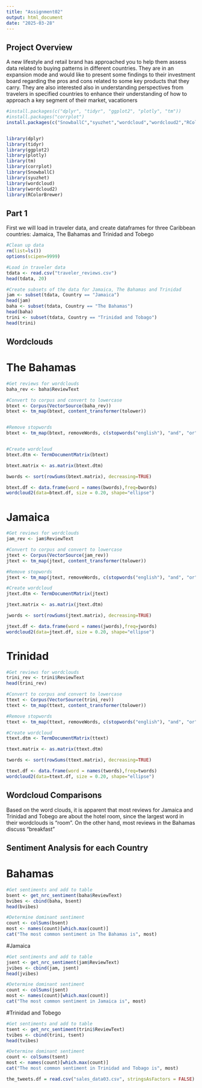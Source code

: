 ```yaml
---
title: "Assignment02"
output: html_document
date: "2025-03-28"
---
```


## Project Overview

A new lifestyle and retail brand has approached you to help them assess data related to buying patterns
in different countries. They are in an expansion mode and would like to present some findings to their
investment board regarding the pros and cons related to some key products that they carry. They are
also interested also in understanding perspectives from travelers in specified countries to enhance their
understanding of how to approach a key segment of their market, vacationers

```r
#install.packages(c("dplyr", "tidyr", "ggplot2", "plotly", "tm"))
#install.packages("corrplot")
install.packages(c("SnowballC","syuzhet","wordcloud","wordcloud2","RColorBrewer"))


library(dplyr)
library(tidyr)
library(ggplot2)
library(plotly)
library(tm)
library(corrplot)
library(SnowballC)
library(syuzhet)
library(wordcloud)
library(wordcloud2)
library(RColorBrewer)


```
## Part 1

First we will load in traveler data, and create dataframes for three Caribbean countries: Jamaica, The Bahamas and Trinidad and Tobego
```r

#Clean up data
rm(list=ls())
options(scipen=9999)

#Load in traveler data
tdata <- read.csv("traveler_reviews.csv")
head(tdata, 20)

#Create subsets of the data for Jamaica, The Bahamas and Trinidad
jam <- subset(tdata, Country == "Jamaica")
head(jam)
baha <- subset(tdata, Country == "The Bahamas")
head(baha)
trini <- subset(tdata, Country == "Trinidad and Tobago")
head(trini)
```
## Wordclouds

# The Bahamas
```r
#Get reviews for wordclouds
baha_rev <- baha$ReviewText

#Convert to corpus and convert to lowercase
btext <- Corpus(VectorSource(baha_rev))
btext <- tm_map(btext, content_transformer(tolower))


#Remove stopwords
btext <- tm_map(btext, removeWords, c(stopwords("english"), "and", "or","hotel"))


#Create wordcloud
btext.dtm <- TermDocumentMatrix(btext)

btext.matrix <- as.matrix(btext.dtm)

bwords <- sort(rowSums(btext.matrix), decreasing=TRUE)

btext.df <- data.frame(word = names(bwords),freq=bwords)
wordcloud2(data=btext.df, size = 0.20, shape="ellipse")

```
# Jamaica 

```r
#Get reviews for wordclouds
jam_rev <- jam$ReviewText

#Convert to corpus and convert to lowercase
jtext <- Corpus(VectorSource(jam_rev))
jtext <- tm_map(jtext, content_transformer(tolower))

#Remove stopwords
jtext <- tm_map(jtext, removeWords, c(stopwords("english"), "and", "or","hotel"))

#Create wordcloud
jtext.dtm <- TermDocumentMatrix(jtext)

jtext.matrix <- as.matrix(jtext.dtm)

jwords <- sort(rowSums(jtext.matrix), decreasing=TRUE)

jtext.df <- data.frame(word = names(jwords),freq=jwords)
wordcloud2(data=jtext.df, size = 0.20, shape="ellipse")
```
# Trinidad
```r
#Get reviews for wordclouds
trini_rev <- trini$ReviewText
head(trini_rev)

#Convert to corpus and convert to lowercase
ttext <- Corpus(VectorSource(trini_rev))
ttext <- tm_map(ttext, content_transformer(tolower))

#Remove stopwords
ttext <- tm_map(ttext, removeWords, c(stopwords("english"), "and", "or","hotel"))

#Create wordcloud
ttext.dtm <- TermDocumentMatrix(ttext)

ttext.matrix <- as.matrix(ttext.dtm)

twords <- sort(rowSums(ttext.matrix), decreasing=TRUE)

ttext.df <- data.frame(word = names(twords),freq=twords)
wordcloud2(data=ttext.df, size = 0.20, shape="ellipse")
```
## Wordcloud Comparisons
Based on the word clouds, it is apparent that most reviews for Jamaica and Trinidad and Tobego are about the hotel room, since the largest word in their wordclouds is "room". On the other hand, most reviews in the Bahamas discuss "breakfast"

## Sentiment Analysis for each Country

# Bahamas

```r
#Get sentiments and add to table
bsent <- get_nrc_sentiment(baha$ReviewText)
bvibes <- cbind(baha, bsent)
head(bvibes)

#Determine dominant sentiment
count <- colSums(bsent)
most <- names(count)[which.max(count)]
cat("The most common sentiment in The Bahamas is", most)

```

#Jamaica

```r
#Get sentiments and add to table
jsent <- get_nrc_sentiment(jam$ReviewText)
jvibes <- cbind(jam, jsent)
head(jvibes)

#Determine dominant sentiment
count <- colSums(jsent)
most <- names(count)[which.max(count)]
cat("The most common sentiment in Jamaica is", most)

```

#Trinidad and Tobego

```r
#Get sentiments and add to table
tsent <- get_nrc_sentiment(trini$ReviewText)
tvibes <- cbind(trini, tsent)
head(tvibes)

#Determine dominant sentiment
count <- colSums(tsent)
most <- names(count)[which.max(count)]
cat("The most common sentiment in Trinidad and Tobago is", most)

```

```r
the_tweets.df = read.csv("sales_data03.csv", stringsAsFactors = FALSE)
```



